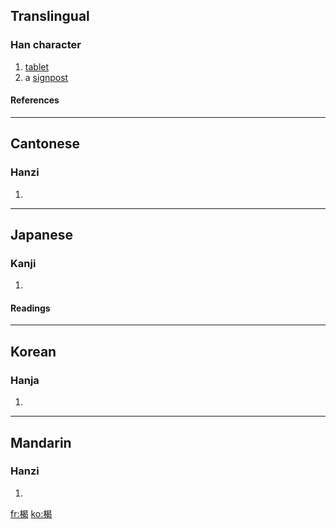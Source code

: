 ==Translingual==
===Han character===
{{Han char|rn=75|rad=木|as=09|sn=13|four=4692<sub>7</sub>|canj=木日心女 (DAPV)}}
# [[tablet]]
# a [[signpost]]
====References====
{{Han ref|kx=0541.040|dkj=15169|dj=0928.130|hdz=21249.060|uh=696C|ud=26988|bh=DDDA|bd=56794}}

----
==Cantonese==
===Hanzi===
{{yue-hanzi|jyut=|y=kit3}}
# {{defn|Cantonese}}

----
==Japanese==
===Kanji===
{{ja-kanji|grade=|rs=木09}}
# {{defn|Japanese}} 
====Readings====
{{ja-readings|on=[[けつ]] (ketsu), [[げち]] (gechi)|kun=[[たてふだ]] (tatefuda)}}

----
==Korean==
===Hanja===
{{ko-hanja|hangeul=갈|eumhun=|rv=gal|mr=kal|y=kal}}
# {{defn|Korean}}

----
==Mandarin==
===Hanzi===
{{cmn-hanzi|pin=[[jié]] ([[jie2]])|wg=chieh<sup>2</sup>}}
# {{defn|Mandarin}}

[[fr:楬]]
[[ko:楬]]